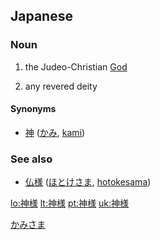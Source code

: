 ==Japanese==
{{ja-kanjitab|神|様}}

===Noun===
{{ja-noun|k|hira=かみさま|rom=kamisama|hidx=かみさま}}

# {{colloquial|lang=ja|skey=かみさま}} the Judeo-Christian [[God]]
# {{colloquial|lang=ja|skey=かみさま}} any revered deity

====Synonyms====
* [[神]] ([[かみ]], [[kami]])

===See also===
* [[仏様]] ([[ほとけさま]], [[hotokesama]])

[[Category:ja:God|かみさま]]

[[lo:神様]]
[[lt:神様]]
[[pt:神様]]
[[uk:神様]]